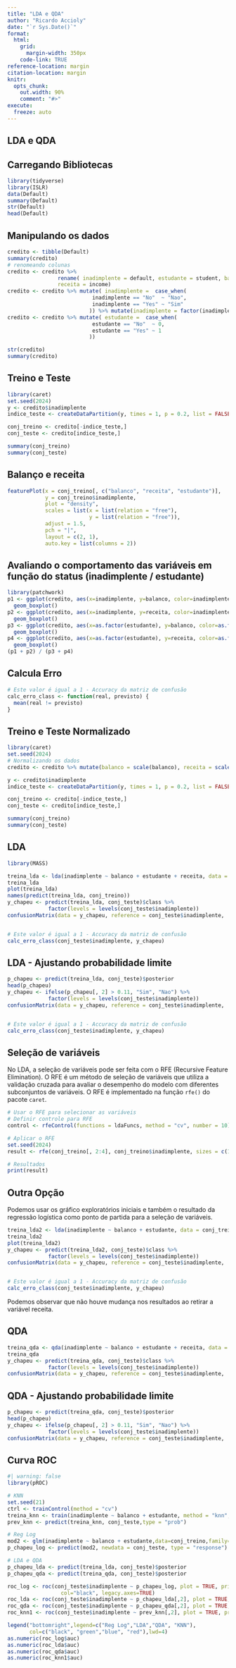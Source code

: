 ```yaml
---
title: "LDA e QDA"
author: "Ricardo Accioly"
date: "`r Sys.Date()`"
format:
  html:
    grid: 
      margin-width: 350px
    code-link: TRUE
reference-location: margin
citation-location: margin
knitr:
  opts_chunk: 
    out.width: 90%
    comment: "#>"
execute:
  freeze: auto
---
```


## LDA e QDA

## Carregando Bibliotecas

```r
library(tidyverse)
library(ISLR)
data(Default)
summary(Default)
str(Default)
head(Default)
```

## Manipulando os dados

```r
credito <- tibble(Default)
summary(credito)
# renomeando colunas
credito <- credito %>% 
                rename( inadimplente = default, estudante = student, balanco = balance,
                receita = income)
credito <- credito %>% mutate( inadimplente =  case_when(
                           inadimplente == "No"  ~ "Nao",
                           inadimplente == "Yes" ~ "Sim"
                          )) %>% mutate(inadimplente = factor(inadimplente))
credito <- credito %>% mutate( estudante =  case_when(
                           estudante == "No"  ~ 0,
                           estudante == "Yes" ~ 1
                          )) 

str(credito)
summary(credito)

```

## Treino e Teste

```r
library(caret)
set.seed(2024)
y <- credito$inadimplente
indice_teste <- createDataPartition(y, times = 1, p = 0.2, list = FALSE)

conj_treino <- credito[-indice_teste,]
conj_teste <- credito[indice_teste,]

summary(conj_treino)
summary(conj_teste)

```

## Balanço e receita

```r
featurePlot(x = conj_treino[, c("balanco", "receita", "estudante")], 
            y = conj_treino$inadimplente,
            plot = "density", 
            scales = list(x = list(relation = "free"), 
                          y = list(relation = "free")), 
            adjust = 1.5, 
            pch = "|", 
            layout = c(2, 1), 
            auto.key = list(columns = 2))


```

## Avaliando o comportamento das variáveis em função do status (inadimplente / estudante)

```r
library(patchwork)
p1 <- ggplot(credito, aes(x=inadimplente, y=balanco, color=inadimplente)) +
  geom_boxplot()
p2 <- ggplot(credito, aes(x=inadimplente, y=receita, color=inadimplente)) +
  geom_boxplot()
p3 <- ggplot(credito, aes(x=as.factor(estudante), y=balanco, color=as.factor(estudante))) +
  geom_boxplot()
p4 <- ggplot(credito, aes(x=as.factor(estudante), y=receita, color=as.factor(estudante))) +
  geom_boxplot()
(p1 + p2) / (p3 + p4)


```

## Calcula Erro

```r
# Este valor é igual a 1 - Accuracy da matriz de confusão
calc_erro_class <- function(real, previsto) {
  mean(real != previsto)
}
```

## Treino e Teste Normalizado

```r
library(caret)
set.seed(2024)
# Normalizando os dados
credito <- credito %>% mutate(balanco = scale(balanco), receita = scale(receita))

y <- credito$inadimplente
indice_teste <- createDataPartition(y, times = 1, p = 0.2, list = FALSE)

conj_treino <- credito[-indice_teste,]
conj_teste <- credito[indice_teste,]

summary(conj_treino)
summary(conj_teste)

```

## LDA

```r
library(MASS)

treina_lda <- lda(inadimplente ~ balanco + estudante + receita, data = conj_treino)
treina_lda
plot(treina_lda)
names(predict(treina_lda, conj_treino))
y_chapeu <- predict(treina_lda, conj_teste)$class %>% 
             factor(levels = levels(conj_teste$inadimplente))
confusionMatrix(data = y_chapeu, reference = conj_teste$inadimplente,  positive="Sim")


# Este valor é igual a 1 - Accuracy da matriz de confusão
calc_erro_class(conj_teste$inadimplente, y_chapeu)
```

## LDA - Ajustando probabilidade limite

```r
p_chapeu <- predict(treina_lda, conj_teste)$posterior
head(p_chapeu)
y_chapeu <- ifelse(p_chapeu[, 2] > 0.11, "Sim", "Nao") %>% 
             factor(levels = levels(conj_teste$inadimplente))
confusionMatrix(data = y_chapeu, reference = conj_teste$inadimplente,  positive="Sim") 


# Este valor é igual a 1 - Accuracy da matriz de confusão
calc_erro_class(conj_teste$inadimplente, y_chapeu)
```

## Seleção de variáveis

No LDA, a seleção de variáveis pode ser feita com o RFE (Recursive Feature Elimination). O RFE é um método de seleção de variáveis que utiliza a validação cruzada para avaliar o desempenho do modelo com diferentes subconjuntos de variáveis. O RFE é implementado na função `rfe()` do pacote `caret`.

```r
# Usar o RFE para selecionar as variáveis
# Definir controle para RFE
control <- rfeControl(functions = ldaFuncs, method = "cv", number = 10)

# Aplicar o RFE
set.seed(2024)
result <- rfe(conj_treino[, 2:4], conj_treino$inadimplente, sizes = c(1:3), rfeControl = control)

# Resultados
print(result)
```

## Outra Opção

Podemos usar os gráfico exploratórios iniciais e também o resultado da regressão logística como ponto de partida para a seleção de variáveis.

```r
treina_lda2 <- lda(inadimplente ~ balanco + estudante, data = conj_treino)
treina_lda2
plot(treina_lda2)
y_chapeu <- predict(treina_lda2, conj_teste)$class %>% 
             factor(levels = levels(conj_teste$inadimplente))
confusionMatrix(data = y_chapeu, reference = conj_teste$inadimplente,  positive="Sim")


# Este valor é igual a 1 - Accuracy da matriz de confusão
calc_erro_class(conj_teste$inadimplente, y_chapeu)
```

Podemos observar que não houve mudança nos resultados ao retirar a variável receita.

## QDA

```r
treina_qda <- qda(inadimplente ~ balanco + estudante + receita, data = conj_treino)
treina_qda
y_chapeu <- predict(treina_qda, conj_teste)$class %>% 
             factor(levels = levels(conj_teste$inadimplente))
confusionMatrix(data = y_chapeu, reference = conj_teste$inadimplente,  positive="Sim") 
```

## QDA - Ajustando probabilidade limite

```r
p_chapeu <- predict(treina_qda, conj_teste)$posterior
head(p_chapeu)
y_chapeu <- ifelse(p_chapeu[, 2] > 0.11, "Sim", "Nao") %>% 
             factor(levels = levels(conj_teste$inadimplente))
confusionMatrix(data = y_chapeu, reference = conj_teste$inadimplente,  positive="Sim") 
```

## Curva ROC

```r
#| warning: false
library(pROC)

# KNN
set.seed(21)
ctrl <- trainControl(method = "cv")
treina_knn <- train(inadimplente ~ balanco + estudante, method = "knn", trControl= ctrl, preProcess=c("center", "scale"), tuneGrid = data.frame(k = seq(21,140, by=4)), data = conj_treino)
prev_knn <- predict(treina_knn, conj_teste,type = "prob")

# Reg Log
mod2 <- glm(inadimplente ~ balanco + estudante,data=conj_treino,family=binomial)
p_chapeu_log <- predict(mod2, newdata = conj_teste, type = "response")

# LDA e QDA
p_chapeu_lda <- predict(treina_lda, conj_teste)$posterior
p_chapeu_qda <- predict(treina_qda, conj_teste)$posterior

roc_log <- roc(conj_teste$inadimplente ~ p_chapeu_log, plot = TRUE, print.auc=FALSE,
                 col="black", legacy.axes=TRUE)
roc_lda <- roc(conj_teste$inadimplente ~ p_chapeu_lda[,2], plot = TRUE, print.auc=FALSE, col="green", legacy.axes=TRUE, add=TRUE)
roc_qda <- roc(conj_teste$inadimplente ~ p_chapeu_qda[,2], plot = TRUE, print.auc=FALSE, col="blue", legacy.axes=TRUE, add=TRUE)
roc_knn1 <- roc(conj_teste$inadimplente ~ prev_knn[,2], plot = TRUE, print.auc=FALSE, col="red", legacy.axes=TRUE, add=TRUE)

legend("bottomright",legend=c("Reg Log","LDA","QDA", "KNN"), 
       col=c("black", "green","blue", "red"),lwd=4)
as.numeric(roc_log$auc)
as.numeric(roc_lda$auc)
as.numeric(roc_qda$auc)
as.numeric(roc_knn1$auc)
```
